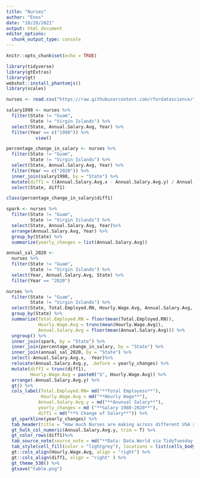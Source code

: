 ```yaml
---
title: "Nurses"
author: "Enes"
date: "10/20/2021"
output: html_document
editor_options: 
  chunk_output_type: console
---
```


```r
knitr::opts_chunk$set(echo = TRUE)
```

```r
library(tidyverse)
library(gtExtras)
library(gt)
webshot::install_phantomjs()
library(scales)

nurses <- read.csv("https://raw.githubusercontent.com/rfordatascience/tidytuesday/master/data/2021/2021-10-05/nurses.csv")
```

```r
salary1998 <- nurses %>%
  filter(State != "Guam",
         State != "Virgin Islands") %>%
  select(State, Annual.Salary.Avg, Year) %>%
  filter(Year == c("1998")) %>%
           view()

percentage_change_in_salary <- nurses %>%
  filter(State != "Guam",
         State != "Virgin Islands") %>%
  select(State, Annual.Salary.Avg, Year) %>%
  filter(Year == c("2020")) %>%
  inner_join(salary1998, by = "State") %>%
  mutate(diff1 = ((Annual.Salary.Avg.x - Annual.Salary.Avg.y) / Annual.Salary.Avg.y) * 100) %>%
  select(State, diff1)

class(percentage_change_in_salary$diff1)

spark <- nurses %>%
  filter(State != "Guam",
         State != "Virgin Islands") %>%
  select(State, Annual.Salary.Avg, Year)%>%
  arrange(Annual.Salary.Avg, Year) %>%
  group_by(State) %>%
  summarize(yearly_changes = list(Annual.Salary.Avg))

annual_sal_2020 <- 
  nurses %>%
  filter(State != "Guam",
         State != "Virgin Islands") %>%
  select(Year, Annual.Salary.Avg, State) %>%
  filter(Year == "2020")

nurses %>%
  filter(State != "Guam",
         State != "Virgin Islands") %>%
  select(State, Total.Employed.RN, Hourly.Wage.Avg, Annual.Salary.Avg, Year)%>%
  group_by(State) %>%
  summarize(Total.Employed.RN = floor(mean(Total.Employed.RN)),
            Hourly.Wage.Avg = trunc(mean(Hourly.Wage.Avg)),
            Annual.Salary.Avg = floor(mean(Annual.Salary.Avg))) %>%
  ungroup() %>%
  inner_join(spark, by = "State") %>%
  inner_join(percentage_change_in_salary, by = "State") %>%
  inner_join(annual_sal_2020, by = "State") %>%
  select(-Annual.Salary.Avg.x, -Year)%>%
  relocate(Annual.Salary.Avg.y, .before = yearly_changes) %>%
  mutate(diff1 = trunc(diff1),
         Hourly.Wage.Avg = paste0("$", Hourly.Wage.Avg)) %>%
  arrange(-Annual.Salary.Avg.y) %>%
  gt() %>%
  cols_label(Total.Employed.RN= md("**Total Employess**"),
             Hourly.Wage.Avg = md("**Hourly Wage**"),
            Annual.Salary.Avg.y = md("**Anunual Salary**"),
            yearly_changes = md ("**Salary 1980-2020**"),
            diff1 = md("**% Change of Salary**")) %>%
  gt_sparkline(yearly_changes) %>%
  tab_header(title = "How much Nurses are making across different USA states", subtitle = "How many nurses are employed across the US Stateas and how well they are paid in differents States.") %>%
  gt_hulk_col_numeric(Annual.Salary.Avg.y, trim = T) %>%
  gt_color_rows(diff1)%>%
  tab_source_note(source_note = md("**Data: Data.World via TidyTuesday \n Data Viz: Enes Capkin**")) %>%
  tab_style(cell_fill(color = "lightgrey"), locations = list(cells_body(columns = State), cells_column_labels(columns = State))) %>%
  gt::cols_align(Hourly.Wage.Avg, align = "right") %>%
  gt::cols_align(diff1, align = "right" ) %>%
  gt_theme_538() %>%
  gtsave("table.png")
  
```

